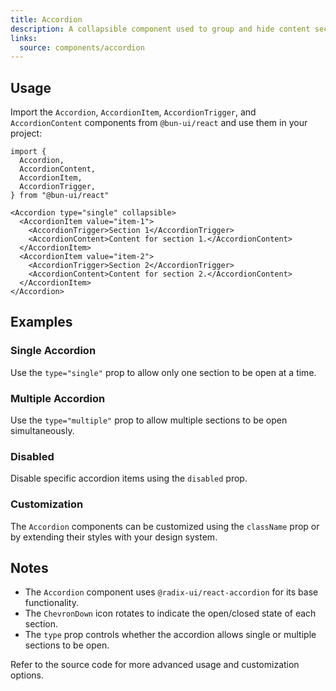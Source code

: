 ```yaml
---
title: Accordion
description: A collapsible component used to group and hide content sections.
links:
  source: components/accordion
---
```


<ComponentPreview name="accordion-basic" />

## Usage

Import the `Accordion`, `AccordionItem`, `AccordionTrigger`, and `AccordionContent` components from `@bun-ui/react` and use them in your project:

```tsx
import {
  Accordion,
  AccordionContent,
  AccordionItem,
  AccordionTrigger,
} from "@bun-ui/react"
```

```tsx
<Accordion type="single" collapsible>
  <AccordionItem value="item-1">
    <AccordionTrigger>Section 1</AccordionTrigger>
    <AccordionContent>Content for section 1.</AccordionContent>
  </AccordionItem>
  <AccordionItem value="item-2">
    <AccordionTrigger>Section 2</AccordionTrigger>
    <AccordionContent>Content for section 2.</AccordionContent>
  </AccordionItem>
</Accordion>
```

## Examples

### Single Accordion

Use the `type="single"` prop to allow only one section to be open at a time.

<ComponentPreview name="accordion-basic" />

### Multiple Accordion

Use the `type="multiple"` prop to allow multiple sections to be open simultaneously.

<ComponentPreview name="accordion-multiple" />

### Disabled

Disable specific accordion items using the `disabled` prop.

<ComponentPreview name="accordion-disabled" />

### Customization

The `Accordion` components can be customized using the `className` prop or by extending their styles with your design system.

<ComponentPreview name="accordion-customized" />

## Notes

- The `Accordion` component uses `@radix-ui/react-accordion` for its base functionality.
- The `ChevronDown` icon rotates to indicate the open/closed state of each section.
- The `type` prop controls whether the accordion allows single or multiple sections to be open.

Refer to the source code for more advanced usage and customization options.
